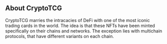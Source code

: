 ## About CryptoTCG

CryptoTCG marries the intracacies of DeFi with one of the most iconic trading cards in the world. The idea is that these NFTs have been minted specifically on their chains and networks. The exception lies with multichain protocols, that have different variants on each chain. 
